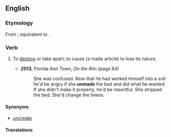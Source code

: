 ==English==

===Etymology===
From {{inh|en|enm|unmake}}; equivalent to {{af|en|un-|make}}.

===Verb===
{{en-verb|unmakes|unmaking|unmade}}

# {{lb|en|transitive}} To [[destroy]] or take apart; to cause (a made article) to lose its nature.
#* '''2013''', Florida Ann Town, ''On the Rim'' (page 84)
#*: She was confused. Now that he had worked himself into a snit he'd be angry if she '''unmade''' the bed and did what he wanted. If she didn't make it properly, he'd be resentful. She stripped the bed. She'd change the linens.

====Synonyms====
* [[uncreate]]

====Translations====
{{trans-top|To destroy or take apart; to cause (a made article) to lose its nature.}}
{{trans-mid}}
{{trans-bottom}}